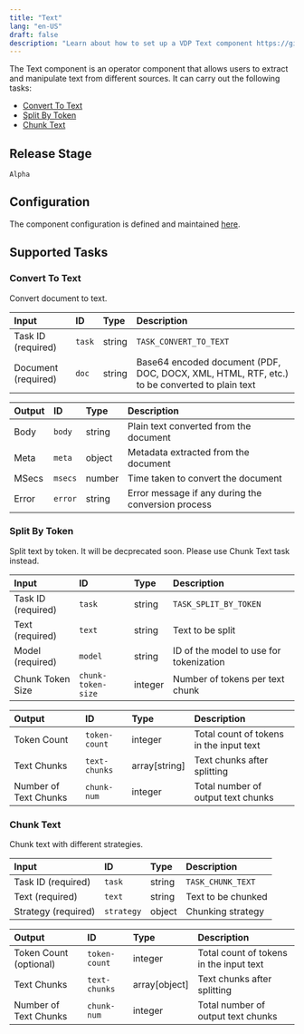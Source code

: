 ```yaml
---
title: "Text"
lang: "en-US"
draft: false
description: "Learn about how to set up a VDP Text component https://github.com/instill-ai/instill-core"
---
```


The Text component is an operator component that allows users to extract and manipulate text from different sources.
It can carry out the following tasks:

- [Convert To Text](#convert-to-text)
- [Split By Token](#split-by-token)
- [Chunk Text](#chunk-text)



## Release Stage

`Alpha`



## Configuration

The component configuration is defined and maintained [here](https://github.com/instill-ai/component/blob/main/operator/text/v0/config/definition.json).





## Supported Tasks

### Convert To Text

Convert document to text.


| Input | ID | Type | Description |
| :--- | :--- | :--- | :--- |
| Task ID (required) | `task` | string | `TASK_CONVERT_TO_TEXT` |
| Document (required) | `doc` | string | Base64 encoded document (PDF, DOC, DOCX, XML, HTML, RTF, etc.) to be converted to plain text |



| Output | ID | Type | Description |
| :--- | :--- | :--- | :--- |
| Body | `body` | string | Plain text converted from the document |
| Meta | `meta` | object | Metadata extracted from the document |
| MSecs | `msecs` | number | Time taken to convert the document |
| Error | `error` | string | Error message if any during the conversion process |






### Split By Token

Split text by token. It will be decprecated soon. Please use Chunk Text task instead.


| Input | ID | Type | Description |
| :--- | :--- | :--- | :--- |
| Task ID (required) | `task` | string | `TASK_SPLIT_BY_TOKEN` |
| Text (required) | `text` | string | Text to be split |
| Model (required) | `model` | string | ID of the model to use for tokenization |
| Chunk Token Size | `chunk-token-size` | integer | Number of tokens per text chunk |



| Output | ID | Type | Description |
| :--- | :--- | :--- | :--- |
| Token Count | `token-count` | integer | Total count of tokens in the input text |
| Text Chunks | `text-chunks` | array[string] | Text chunks after splitting |
| Number of Text Chunks | `chunk-num` | integer | Total number of output text chunks |






### Chunk Text

Chunk text with different strategies.


| Input | ID | Type | Description |
| :--- | :--- | :--- | :--- |
| Task ID (required) | `task` | string | `TASK_CHUNK_TEXT` |
| Text (required) | `text` | string | Text to be chunked |
| Strategy (required) | `strategy` | object | Chunking strategy |



| Output | ID | Type | Description |
| :--- | :--- | :--- | :--- |
| Token Count (optional) | `token-count` | integer | Total count of tokens in the input text |
| Text Chunks | `text-chunks` | array[object] | Text chunks after splitting |
| Number of Text Chunks | `chunk-num` | integer | Total number of output text chunks |







